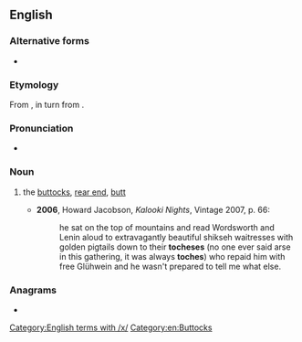 {{also|Toches}}
==English==

===Alternative forms===
* {{alter|en|tokus|tuches|tokhes|tuchus|tuchis|tookus|tochis|tuchas|tuckus|tochus|tucchus}}

===Etymology===
From {{bor|en|yi|תּחת|tr=tokhes|t=buttocks}}, in turn from {{der|en|he|תַּחַת|tr=tákhat|t=buttocks}}.

===Pronunciation===
* {{IPA|en|/ˈtɒxəs/|qual1=influenced by {{w|Litvish}}|/ˈtʊxəs/|qual2=influenced by {{w|Poylish}}}} {{q|Many English speakers can’t pronounce the phoneme {{IPAchar|/x/}} and commonly replace it here with {{IPAchar|/k/}}.}}

===Noun===
{{en-noun}}

# {{lb|en|slang|chiefly|_|US}} the [[buttocks]], [[rear end]], [[butt]]
#* '''2006''', Howard Jacobson, ''Kalooki Nights'', Vintage 2007, p. 66:
#*: he sat on the top of mountains and read Wordsworth and Lenin aloud to extravagantly beautiful shikseh waitresses with golden pigtails down to their '''tocheses''' (no one ever said arse in this gathering, it was always '''toches''') who repaid him with free Glühwein and he wasn't prepared to tell me what else.

===Anagrams===
* {{anagrams|en|a=cehost|cothes}}

[[Category:English terms with /x/]]
[[Category:en:Buttocks]]
